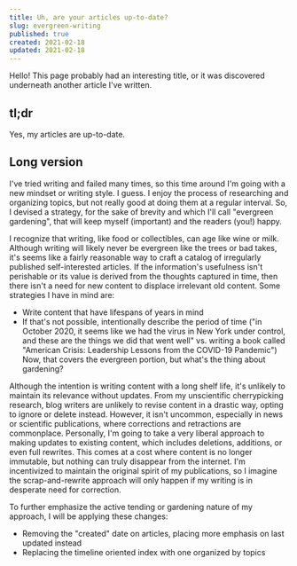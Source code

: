 ```yaml
---
title: Uh, are your articles up-to-date?
slug: evergreen-writing
published: true
created: 2021-02-18
updated: 2021-02-18
---
```


Hello! This page probably had an interesting title, or it was discovered underneath another article I've written.

## tl;dr
Yes, my articles are up-to-date.

## Long version
I've tried writing and failed many times, so this time around I'm going with a new mindset or writing style. I guess. I enjoy the process of researching and organizing topics, but not really good at doing them at a regular interval. So, I devised a strategy, for the sake of brevity and which I'll call "evergreen gardening", that will keep myself (important) and the readers (you!) happy.

I recognize that writing, like food or collectibles, can age like wine or milk. Although writing will likely never be evergreen like the trees or bad takes, it's seems like a fairly reasonable way to craft a catalog of irregularly published self-interested articles. If the information's usefulness isn't perishable or its value is derived from the thoughts captured in time, then there isn't a need for new content to displace irrelevant old content. Some strategies I have in mind are:

- Write content that have lifespans of years in mind
- If that's not possible, intentionally describe the period of time ("in October 2020, it seems like we had the virus in New York under control, and these are the things we did that went well" vs. writing a book called "American Crisis: Leadership Lessons from the COVID-19 Pandemic")
Now, that covers the evergreen portion, but what's the thing about gardening?

Although the intention is writing content with a long shelf life, it's unlikely to maintain its relevance without updates. From my unscientific cherrypicking research, blog writers are unlikely to revise content in a drastic way, opting to ignore or delete instead. However, it isn't uncommon, especially in news or scientific publications, where corrections and retractions are commonplace. Personally, I'm going to take a very liberal approach to making updates to existing content, which includes deletions, additions, or even full rewrites. This comes at a cost where content is no longer immutable, but nothing can truly disappear from the internet. I'm incentivized to maintain the original spirit of my publications, so I imagine the scrap-and-rewrite approach will only happen if my writing is in desperate need for correction.

To further emphasize the active tending or gardening nature of my approach, I will be applying these changes:

- Removing the "created" date on articles, placing more emphasis on last updated instead
- Replacing the timeline oriented index with one organized by topics
